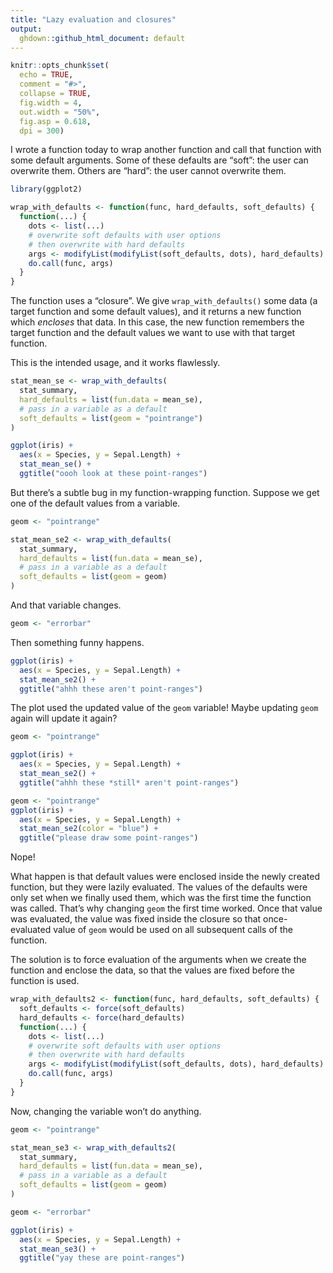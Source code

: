 ```yaml
---
title: "Lazy evaluation and closures"
output: 
  ghdown::github_html_document: default
---
```


```r
knitr::opts_chunk$set(
  echo = TRUE,
  comment = "#>",
  collapse = TRUE,
  fig.width = 4,
  out.width = "50%",
  fig.asp = 0.618,
  dpi = 300)
```

I wrote a function today to wrap another function and call that function with
some default arguments. Some of these defaults are "soft": the user can
overwrite them. Others are "hard": the user cannot overwrite them.

```r
library(ggplot2)

wrap_with_defaults <- function(func, hard_defaults, soft_defaults) {
  function(...) {
    dots <- list(...)
    # overwrite soft defaults with user options
    # then overwrite with hard defaults
    args <- modifyList(modifyList(soft_defaults, dots), hard_defaults)
    do.call(func, args)
  }
}
```

The function uses a "closure". We give `wrap_with_defaults()` some data (a
target function and some default values), and it returns a new function which
_encloses_ that data. In this case, the new function remembers the target
function and the default values we want to use with that target function.

This is the intended usage, and it works flawlessly.

```r
stat_mean_se <- wrap_with_defaults(
  stat_summary,
  hard_defaults = list(fun.data = mean_se),
  # pass in a variable as a default
  soft_defaults = list(geom = "pointrange")
)

ggplot(iris) +
  aes(x = Species, y = Sepal.Length) +
  stat_mean_se() + 
  ggtitle("oooh look at these point-ranges")
```

But there's a subtle bug in my function-wrapping function. Suppose we get one of
the default values from a variable.

```r
geom <- "pointrange"

stat_mean_se2 <- wrap_with_defaults(
  stat_summary,
  hard_defaults = list(fun.data = mean_se),
  # pass in a variable as a default
  soft_defaults = list(geom = geom)
)
```

And that variable changes.

```r
geom <- "errorbar"
```

Then something funny happens.

```r
ggplot(iris) +
  aes(x = Species, y = Sepal.Length) +
  stat_mean_se2() + 
  ggtitle("ahhh these aren't point-ranges")
```

The plot used the updated value of the `geom` variable! Maybe updating `geom` 
again will update it again?

```r
geom <- "pointrange"

ggplot(iris) +
  aes(x = Species, y = Sepal.Length) +
  stat_mean_se2() + 
  ggtitle("ahhh these *still* aren't point-ranges")

geom <- "pointrange"
ggplot(iris) +
  aes(x = Species, y = Sepal.Length) +
  stat_mean_se2(color = "blue") + 
  ggtitle("please draw some point-ranges")
```

Nope! 

What happen is that default values were enclosed inside the newly created
function, but they were lazily evaluated. The values of the defaults were only
set when we finally used them, which was the first time the function was called.
That's why changing `geom` the first time worked. Once that value was evaluated,
the value was fixed inside the closure so that once-evaluated value of `geom`
would be used on all subsequent calls of the function.

The solution is to force evaluation of the arguments when we create the function
and enclose the data, so that the values are fixed before the function is used.

```r
wrap_with_defaults2 <- function(func, hard_defaults, soft_defaults) {
  soft_defaults <- force(soft_defaults)
  hard_defaults <- force(hard_defaults)
  function(...) {
    dots <- list(...)
    # overwrite soft defaults with user options
    # then overwrite with hard defaults
    args <- modifyList(modifyList(soft_defaults, dots), hard_defaults)
    do.call(func, args)
  }
}

```

Now, changing the variable won't do anything.

```r
geom <- "pointrange"

stat_mean_se3 <- wrap_with_defaults2(
  stat_summary,
  hard_defaults = list(fun.data = mean_se),
  # pass in a variable as a default
  soft_defaults = list(geom = geom)
)

geom <- "errorbar"

ggplot(iris) +
  aes(x = Species, y = Sepal.Length) +
  stat_mean_se3() + 
  ggtitle("yay these are point-ranges")
```

